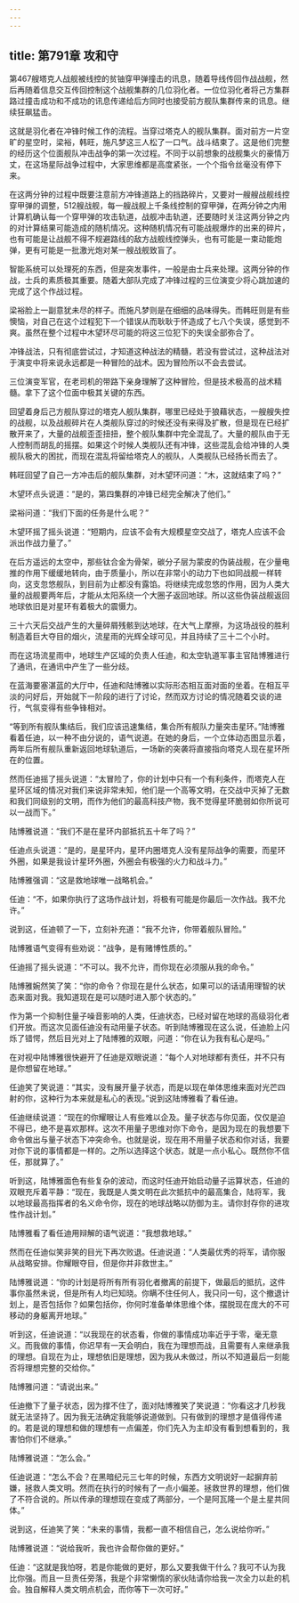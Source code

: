 ```yaml
---
---
---
```

title: 第791章 攻和守
---



第467艘塔克人战舰被线控的贫铀穿甲弹撞击的讯息，随着导线传回作战战舰，然后再随着信息交互传回控制这个战舰集群的几位羽化者。一位位羽化者将己方集群路过撞击成功和不成功的讯息传递给后方同时也接受前方舰队集群传来的讯息。继续狂飙猛击。

这就是羽化者在冲锋时候工作的流程。当穿过塔克人的舰队集群。面对前方一片空旷的星空时，梁裕，韩旺，施凡梦这三人松了一口气。战斗结束了。这是他们完整的经历这个位面舰队冲击战争的第一次过程。不同于以前想象的战舰集火的豪情万丈，在这场星际战争过程中，大家思维都是高度紧张，一个个指令丝毫没有停下来。

在这两分钟的过程中既要注意前方冲锋道路上的挡路碎片，又要对一艘艘战舰线控穿甲弹的调整，512艘战舰，每一艘战舰上千条线控制的穿甲弹，在两分钟之内用计算机确认每一个穿甲弹的攻击轨道，战舰冲击轨道，还要随时关注这两分钟之内的对计算结果可能造成的随机情况。这种随机情况有可能战舰爆炸的出来的碎片，也有可能是让战舰不得不规避路线的敌方战舰线控弹头，也有可能是一束动能炮弹，更有可能是一批激光炮对某一艘战舰致盲了。

智能系统可以处理死的东西，但是突发事件，一般是由士兵来处理。这两分钟的作战，士兵的素质极其重要。随着大部队完成了冲锋过程的三位演变少将心跳加速的完成了这个作战过程。

梁裕脸上一副意犹未尽的样子。而施凡梦则是在细细的品味得失。而韩旺则是有些懊恼，对自己在这个过程犯下一个错误从而耿耿于怀造成了七八个失误，感觉到不爽。虽然在整个过程中木望环尽可能的将这三位犯下的失误全部弥合了。

冲锋战法，只有彻底尝试过，才知道这种战法的精髓，若没有尝试过，这种战法对于演变中将来说永远都是一种冒险的战术。因为冒险所以不会去尝试。

三位演变军官，在老司机的带路下亲身理解了这种冒险，但是技术极高的战术精髓。拿下了这个位面中极其关键的东西。

回望着身后己方舰队穿过的塔克人舰队集群，哪里已经处于狼藉状态，一艘艘失控的战舰，以及战舰碎片在人类舰队穿过的时候还没有来得及扩散，但是现在已经扩散开来了，大量的战舰歪歪扭扭，整个舰队集群中完全混乱了。大量的舰队由于无人控制而胡乱的摇摆。如果这个时候人类舰队还有冲锋，这些混乱会给冲锋的人类舰队极大的困扰，而现在混乱将留给塔克人的舰队，人类舰队已经扬长而去了。

韩旺回望了自己一方冲击后的舰队集群，对木望环问道：“木，这就结束了吗？”

木望环点头说道：“是的，第四集群的冲锋已经完全解决了他们。”

梁裕问道：“我们下面的任务是什么呢？”

木望环摇了摇头说道：“短期内，应该不会有大规模星空交战了，塔克人应该不会派出作战力量了。”

在后方遥远的太空中，那些钛合金为骨架，碳分子层为蒙皮的伪装战舰，在少量电推的作用下缓缓地转向，由于质量小，所以在非常小的动力下也如同战舰一样转向，这支忽悠舰队，到目前为止都没有露馅。将继续完成忽悠的作用，因为人类大量的战舰要两年后，才能从太阳系绕一个大圈子返回地球。所以这些伪装战舰返回地球依旧是对星环有着极大的震慑力。

三十六天后交战产生的大量碎屑残骸到达地球，在大气上摩擦，为这场战役的胜利制造着巨大夺目的烟火，流星雨的光辉全球可见，并且持续了三十二个小时。

而在这场流星雨中，地球生产区域的负责人任迪，和太空轨道军事主官陆博雅进行了通讯，在通讯中产生了一些分歧。

在蓝海要塞湛蓝的大厅中，任迪和陆博雅以实际形态相互面对面的坐着。在相互平淡的问好后，开始就下一阶段的进行了讨论，然而双方讨论的情况随着交谈的进行，气氛变得有些争锋相对。

“等到所有舰队集结后，我们应该迅速集结，集合所有舰队力量突击星环。”陆博雅看着任迪，以一种不由分说的，语气说道。在她的身后，一个立体动态图显示着，两年后所有舰队重新返回地球轨道后，一场新的突袭将直接指向塔克人现在星环所在的位置。

然而任迪摇了摇头说道：“太冒险了，你的计划中只有一个有利条件，而塔克人在星环区域的情况对我们来说非常未知，他们是一个高等文明，在交战中灭掉了无数和我们同级别的文明，而作为他们的最高科技产物，我不觉得星环脆弱如你所说可以一战而下。”

陆博雅说道：“我们不是在星环内部抵抗五十年了吗？”

任迪点头说道：“是的，是星环内，星环内圈塔克人没有星际战争的需要，而星环外圈，如果是我设计星环外圈，外圈会有极强的火力和战斗力。”

陆博雅强调：“这是救地球唯一战略机会。”

任迪：“不，如果你执行了这场作战计划，将极有可能是你最后一次作战。我不允许。”

说到这，任迪顿了一下，立刻补充道：“我不允许，你带着舰队冒险。”

陆博雅语气变得有些劝说：“战争，是有赌博性质的。”

任迪摇了摇头说道：“不可以。我不允许，而你现在必须服从我的命令。”

陆博雅婉然笑了笑：“你的命令？你现在是什么状态，如果可以的话请用理智的状态来面对我。我知道现在是可以随时进入那个状态的。”

作为第一个抑制住量子噪音影响的人类，任迪状态，已经对留在地球的高级羽化者们开放。而这次见面任迪没有动用量子状态。听到陆博雅现在这么说，任迪脸上闪烁了错愕，然后目光对上了陆博雅的双眼，问道：“你在认为我有私心是吗。”

在对视中陆博雅很快避开了任迪是双眼说道：“每个人对地球都有责任，并不只有是你想留在地球。”

任迪笑了笑说道：“其实，没有展开量子状态，而是以现在单体思维来面对光芒四射的你，这种行为本来就是私心的表现。”说到这陆博雅看了看任迪。

任迪继续说道：“现在的你耀眼让人有些难以企及。量子状态与你见面，仅仅是迫不得已，绝不是喜欢那样。这次不用量子思维对你下命令，是因为现在的我想要下命令做出与量子状态下冲突命令。也就是说，现在用不用量子状态和你对话，我要对你下说的事情都是一样的。之所以选择这个状态，就是一点小私心。既然你不信任，那就算了。”

听到这，陆博雅面色有些复杂的波动，而这时任迪开始启动量子运算状态，任迪的双眼充斥着平静：“现在，我既是人类文明在此次抵抗中的最高集合，陆将军，我以地球最高指挥者的名义命令你，现在的地球战略以防御为主。请你封存你的进攻性作战计划。”

陆博雅看了看任迪用辩解的语气说道：“我想救地球。”

然而在任迪似笑非笑的目光下再次败退。任迪说道：“人类最优秀的将军，请你服从战略安排。你耀眼夺目，但是你并非救世主。”

陆博雅说道：“你的计划是将所有所有羽化者撤离的前提下，做最后的抵抗，这件事你虽然未说，但是所有人均已知晓。你瞒不住任何人，我只问一句，这个撤退计划上，是否包括你？如果包括你，你何时准备单体思维个体，摆脱现在庞大的不可移动的身躯离开地球。”

听到这，任迪说道：“以我现在的状态看，你做的事情成功率近乎于零，毫无意义。而我做的事情，你迟早有一天会明白，我在为理想而战，且需要有人来继承我的理想。自现在为止，理想依旧是理想，因为我从未做过，所以不知道最后一刻能否将理想完整的交给你。”

陆博雅问道：“请说出来。”

任迪撤下了量子状态，因为撑不住了，面对陆博雅笑了笑说道：“你看这才几秒我就无法坚持了。因为我无法确定我能够说道做到。只有做到的理想才是值得传递的。若是说的理想和做的理想有一点偏差，你们先入为主却没有看到想看到的，我害怕你们不继承。”

陆博雅说道：“怎么会。”

任迪说道：“怎么不会？在黑暗纪元三七年的时候，东西方文明说好一起摒弃前嫌，拯救人类文明。然而在执行的时候有了一点小偏差。拯救世界的理想，他们做了不符合说的。所以传承的理想现在变成了两部分，一个是阿瓦隆一个是土星共同体。”

说到这，任迪笑了笑：“未来的事情，我都一直不相信自己，怎么说给你听。”

陆博雅说道：“说给我听，我也许会帮你做的更好。”

任迪：“这就是我怕呀，若是你能做的更好，那么又要我做干什么？我可不认为我比你强。而且一旦责任旁落，我是个非常懒惰的家伙陆请你给我一次全力以赴的机会。独自解释人类文明点机会，而你等下一次可好。”